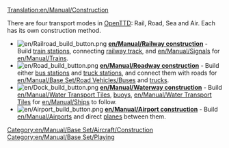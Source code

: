 [[Translation:en/Manual/Construction]]
{{en/Table of contents}}

There are four transport modes in [[en/Manual/Main Page|OpenTTD]]: Rail, Road, Sea and Air. Each has its own construction method.


*[[File:en/Railroad build button.png]] '''[[en/Manual/Railway construction]]''' - Build [[en/Manual/Railway station|train stations]], connecting [[en/Manual/Building tracks|railway track]], and [[en/Manual/Signals]] for [[en/Manual/Trains]].
*[[File:en/Road build button.png]] '''[[en/Manual/Roadway construction]]''' - Build either [[en/Manual/Loading Bays#bus-loading-bay|bus stations]] and [[en/Manual/Loading Bays#lorry-loading-bay|truck stations]], and connect them with roads for [[en/Manual/Base Set/Road Vehicles/Buses]] and [[en/Manual/Road vehicles|trucks]].
*[[File:en/Dock build button.png]] '''[[en/Manual/Waterway construction]]''' - Build [[en/Manual/Water Transport Tiles]], [[en/Manual/Waypoints|buoys]], [[en/Manual/Water Transport Tiles]] for [[en/Manual/Ships]] to follow.
*[[File:en/Airport build button.png]] '''[[en/Manual/Airport construction]]''' - Build [[en/Manual/Airports]] and direct [[en/Manual/Aircraft|planes]] between them.

[[Category:en/Manual/Base Set/Aircraft/Construction]]
[[Category:en/Manual/Base Set/Playing]]